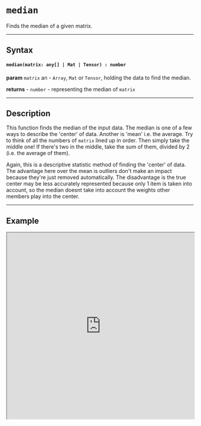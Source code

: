 
# `median`

Finds the median of a given matrix.

---

## Syntax

#### `median(matrix: any[] | Mat | Tensor) : number`

**param** `matrix` an - `Array`, `Mat` or `Tensor`, holding the data to find the median.

**returns** - `number` - representing the median of `matrix`

---

## Description

This function finds the median of the input data. The median is one of a few ways to describe the 'center' of data. Another is 'mean' i.e. the average. Try to think of all the numbers of `matrix` lined up in order. Then simply take the middle one! If there's two in the middle, take the sum of them, divided by 2 (i.e. the average of them).

Again, this is a descriptive statistic method of finding the 'center' of data. The advantage here over the mean is outliers don't make an impact because they're just removed automatically. The disadvantage is the true center may be less accurately represented because only 1 item is taken into account, so the median doesnt take into account the weights other members play into the center. 

---

## Example

<iframe src="https://hlab.app/s/LinJianan/median_book"
    width="100%"
    height="500px"/>
